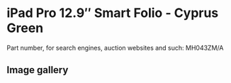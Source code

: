 
# iPad Pro 12.9″ Smart Folio - Cyprus Green

Part number, for search engines, auction websites and such: MH043ZM/A

## Image gallery

<div style={{ width: "768px" }}>
  <GalleryComponent
    images={[
      {
        original: "/everysource/MH043.png",
        thumbnail: "/everypreview/MH043.png",
      }
    ]}
  />
</div>
